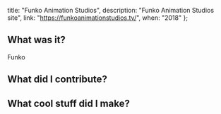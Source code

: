 
  title: "Funko Animation Studios",
  description: "Funko Animation Studios site",
  link: "https://funkoanimationstudios.tv/",
  when: "2018"
};


## What was it?

Funko

## What did I contribute?

## What cool stuff did I make?
